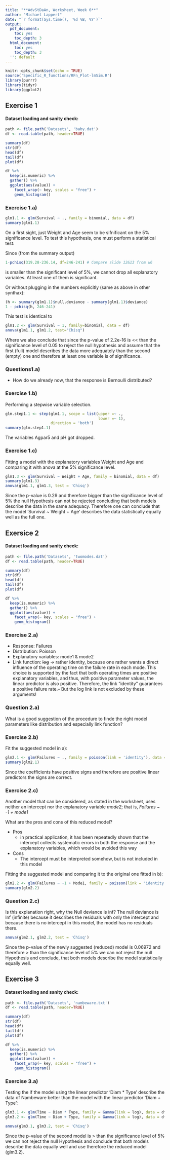 ```yaml
---
title: "**AdvStDaAn, Worksheet, Week 6**"
author: "Michael Lappert"
date: "`r format(Sys.time(), '%d %B, %Y')`"
output:
  pdf_document:
    toc: yes
    toc_depth: 3
  html_document:
    toc: yes
    toc_depth: 3
  '': default
---
```


```r
knitr::opts_chunk$set(echo = TRUE)
source('Specific_R_functions/RFn_Plot-lmSim.R')
library(purrr)
library(tidyr)
library(ggplot2)
```

## Exercise 1
#### Dataset loading and sanity check:

```r
path <- file.path('Datasets', 'baby.dat')
df <- read.table(path, header=TRUE)

summary(df)
str(df)
head(df)
tail(df)
plot(df)

df %>%
  keep(is.numeric) %>% 
  gather() %>% 
  ggplot(aes(value)) +
    facet_wrap(~ key, scales = "free") +
    geom_histogram()
```

### Exercise 1.a)
```r
glm1.1 <- glm(Survival ~ ., family = binomial, data = df)
summary(glm1.1)
```

On a first sight, just Weight and Age seem to be sifnificant on the 5% significance level. To test this hypothesis, one must perform a statistical test:

Since (from the summary output)
```r
1-pchisq(319.28-236.14, df=246-241) # Compare slide 12&13 from w6
```

is smaller than the significant level of 5%, we cannot drop all explanatory variables. At least one of them is significant.

Or without plugging in the numbers explicitly (same as above in other synthax):
```r
(h <- summary(glm1.1)$null.deviance - summary(glm1.1)$deviance)
1 - pchisq(h, 246-241)
```


This test is identical to
```r
glm1.2 <- glm(Survival ~ 1, family=binomial, data = df)
anova(glm1.1, glm1.2, test="Chisq")
```

Where we also conclude that since the p-value of 2.2e-16 is << than the significance level of 0.05 to reject the null hypothesis and assume that the first (full) model describes the data more adequately than the second (empty) one and therefore at least one variable is of significance.

### Questions1.a)
- How do we already now, that the response is Bernoulli distributed?\

### Exercise 1.b)
Performing a stepwise variable selection.
```r
glm.step1.1 <- step(glm1.1, scope = list(upper =~ .,
                                         lower =~ 1),
                    direction = 'both')
summary(glm.step1.1)
```

The variables Agpar5 and pH got dropped.

### Exercise 1.c)
Fitting a model with the explanatory variables Weight and Age and comparing it with anova at the 5% significance level.
```r
glm1.3 <- glm(Survival ~ Weight + Age, family = binomial, data = df)
summary(glm1.3)
anova(glm1.1, glm1.3, test = 'Chisq')
```

Since the p-value is 0.29 and therefore bigger than the significance level of 5% the null Hypothesis can not be rejected concluding that both models describe the data in the same adequacy. Therefore one can conclude that the model 'Survival ~ Weight + Age' describes the data statistically equally well as the full one.

## Exersice 2
#### Dataset loading and sanity check:

```r
path <- file.path('Datasets', 'twomodes.dat')
df <- read.table(path, header=TRUE)

summary(df)
str(df)
head(df)
tail(df)
plot(df)

df %>%
  keep(is.numeric) %>% 
  gather() %>% 
  ggplot(aes(value)) +
    facet_wrap(~ key, scales = "free") +
    geom_histogram()
```

### Exercise 2.a)
- Response: Failures
- Distribution: Poisson
- Explanatory variables: mode1 & mode2
- Link function: ~~log~~ -> rather identity, because one rather wants a direct influence of the operating time on the failure rate in each mode. This choice is supported by the fact that both operating times are positive explanatory variables, and thus, with positive parameter values, the linear predictor is also positive. Therefore, the link "identity" guarantees a positive failure rate.-- But the log link is not excluded by these arguments!

### Question 2.a)
What is a good suggestion of the procedure to finde the right model parameters like distribution and especially link function?

### Exercise 2.b)
Fit the suggested model in a):
```r
glm2.1 <- glm(Failures ~ ., family = poisson(link = 'identity'), data = df)
summary(glm2.1)
```

Since the coefficients have positive signs and therefore are positive linear predictors the signs are correct.

### Exercise 2.c)
Another model that can be considered, as stated in the worksheet, uses neither an intercept nor the explanatory variable *mode2*; that is,
*Failures ~ -1 + mode1*

What are the pros and cons of this reduced model?

- Pros
  + in practical application, it has been repeatedly shown that the intercept collects systematic errors in both the response and the explanatory variables, which would be avoided this way
- Cons
  + The intercept must be interpreted somehow, but is not included in this model
  
Fitting the suggested model and comparing it to the original one fitted in b):
```r
glm2.2 <- glm(Failures ~ -1 + Mode1, family = poisson(link = 'identity'), data = df)
summary(glm2.2)
```

### Question 2.c)
Is this explanation right, why the Null deviance is inf?
The null deviance is Inf (infinite) because it describes the residuals with only the intercept and because there is no intercept in this model, the model has no residuals there.

```r
anova(glm2.1, glm2.2, test = 'Chisq')
```

Since the p-value of the newly suggested (reduced) model is 0.06972 and therefore > than the significance level of 5% we can not reject the null Hypothesis and conclude, that both models describe the model statistically equally well.

## Exercise 3
#### Dataset loading and sanity check:

```r
path <- file.path('Datasets', 'nambeware.txt')
df <- read.table(path, header=TRUE)

summary(df)
str(df)
head(df)
tail(df)
plot(df)

df %>%
  keep(is.numeric) %>% 
  gather() %>% 
  ggplot(aes(value)) +
    facet_wrap(~ key, scales = "free") +
    geom_histogram()
```

### Exercise 3.a)
Testing the if the model using the linear predictor 'Diam * Type' describe the data of Nambeware better than the model with the linear predictor 'Diam + Type':
```r
glm3.1 <- glm(Time ~ Diam * Type, family = Gamma(link = log), data = df)
glm3.2 <- glm(Time ~ Diam + Type, family = Gamma(link = log), data = df)

anova(glm3.1, glm3.2, test = 'Chisq')
```

Since the p-value of the second model is > than the significance level of 5% we can not reject the null Hypothesis and conclude that both models describe the data equally well and use therefore the reduced model (glm3.2).
